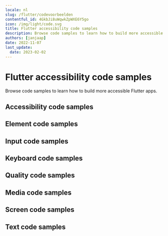 ```yaml
---
locale: nl
slug: /flutter/codevoorbeelden
contentful_id: 4GkbJi8uWqwkZpWXE6Y5go
icon: /img/light/code.svg
title: Flutter accessibility code samples
description: Browse code samples to learn how to build more accessible Flutter apps.
authors: [janjaap]
date: 2022-11-07
last_update:
  date: 2023-02-02
---
```


# Flutter accessibility code samples

Browse code samples to learn how to build more accessible Flutter apps.

## Accessibility code samples

<LinkList title="List of Flutter Accessibility Code samples" isHighlighted={true}>
  <LinkListItem
    url="/nl/docs/flutter/codevoorbeelden/accessibility-action"
    title="Accessibility action"
    label="Accessibility action on Flutter"
    description="Accessibility actions provide alternative ways for users of assistive technologies to perform actions."
  />
  <LinkListItem
    url="/nl/docs/flutter/codevoorbeelden/accessibility-announcement"
    title="Accessibility announcement"
    label="Accessibility announcement on Flutter"
    description="Users of assistive technologies should be made aware of important changes in content through accessibility announcements."
  />
  <LinkListItem
    url="/nl/docs/flutter/codevoorbeelden/accessibility-dialog"
    title="Accessibility dialog"
    label="Accessibility dialog on Flutter"
    description="A dialog overlays the screen and offers one or more actions to proceed."
  />
  <LinkListItem
    url="/nl/docs/flutter/codevoorbeelden/accessibility-focus-indicator"
    title="Accessibility focus indicator"
    label="Accessibility focus indicator on Flutter"
    description="Users should know which element has focus when using a keyboard or assistive technology."
  />
  <LinkListItem
    url="/nl/docs/flutter/codevoorbeelden/accessibility-focus"
    title="Accessibility focus"
    label="Accessibility focus on Flutter"
    description="Sometimes you need to programmatically move the accessibility focus to a specific element."
  />
  <LinkListItem
    url="/nl/docs/flutter/codevoorbeelden/accessibility-focusability"
    title="Accessibility focusability"
    label="Accessibility focusability on Flutter"
    description="An element should indicate whether it should be focusable by assistive technologies or not."
  />
  <LinkListItem
    url="/nl/docs/flutter/codevoorbeelden/accessibility-group"
    title="Accessibility group"
    label="Accessibility group on Flutter"
    description="It is easier and quicker for users of assistive technologies to interact with grouped elements."
  />
  <LinkListItem
    url="/nl/docs/flutter/codevoorbeelden/accessibility-hint"
    title="Accessibility hint"
    label="Accessibility hint on Flutter"
    description="An accessibility hint helps users to understand what will happen after performing an action."
  />
  <LinkListItem
    url="/nl/docs/flutter/codevoorbeelden/accessibility-language"
    title="Accessibility language"
    label="Accessibility language on Flutter"
    description="When content is written in multiple languages, foreign words should ideally be indicated in their respective language."
  />
  <LinkListItem
    url="/nl/docs/flutter/codevoorbeelden/accessibility-label"
    title="Accessibility label"
    label="Accessibility label on Flutter"
    description="An accessibility label helps users of assistive technologies to identify elements on the screen."
  />
  <LinkListItem
    url="/nl/docs/flutter/codevoorbeelden/accessibility-link"
    title="Accessibility link"
    label="Accessibility link on Flutter"
    description="Links should be accessible for users of assistive technologies."
  />
  <LinkListItem
    url="/nl/docs/flutter/codevoorbeelden/accessibility-live-region"
    title="Accessibility live region"
    label="Accessibility live region on Flutter"
    description="A live region allows users of assistive technologies to receive updates whenever important information on the screen changes."
  />
  <LinkListItem
    url="/nl/docs/flutter/codevoorbeelden/accessibility-modal"
    title="Accessibility modal"
    label="Accessibility modal on Flutter"
    description="A modal overlays the screen with additional content."
  />
  <LinkListItem
    url="/nl/docs/flutter/codevoorbeelden/accessibility-name"
    title="Accessibility name"
    label="Accessibility name on Flutter"
    description="The accessibility name indicates the name used for interface elements by assistive technologies."
  />
  <LinkListItem
    url="/nl/docs/flutter/codevoorbeelden/accessibility-order"
    title="Accessibility order"
    label="Accessibility order on Flutter"
    description="Assistive technologies try to determine a logical accessibility order based on the placement and properties of the elements on the screen."
  />
  <LinkListItem
    url="/nl/docs/flutter/codevoorbeelden/accessibility-role"
    title="Accessibility role"
    label="Accessibility role on Flutter"
    description="An accessibility role helps users of assistive technologies to understand the purpose of elements on the screen."
  />
  <LinkListItem
    url="/nl/docs/flutter/codevoorbeelden/accessibility-state"
    title="Accessibility state"
    label="Accessibility state on Flutter"
    description="An accessibility state helps users of assistive technologies to understand the state of elements on the screen."
  />
  <LinkListItem
    url="/nl/docs/flutter/codevoorbeelden/accessibility-value"
    title="Accessibility value"
    label="Accessibility value on Flutter"
    description="An accessibility value helps users of assistive technologies to understand the value of elements on the screen."
  />
</LinkList>

## Element code samples

<LinkList title="List of Flutter Element Code samples" isHighlighted={true}>
  <LinkListItem
    url="/nl/docs/flutter/codevoorbeelden/element-focus-change"
    title="Element focus change"
    label="Element focus change on Flutter"
    description="Whenever an element receives focus, it should not automatically trigger an event which changes context."
  />
  <LinkListItem
    url="/nl/docs/flutter/codevoorbeelden/element-identification"
    title="Element identification"
    label="Element identification on Flutter"
    description="Functionality that is repeated on multiple screens should use consistent identification."
  />
  <LinkListItem
    url="/nl/docs/flutter/codevoorbeelden/element-position"
    title="Element position"
    label="Element position on Flutter"
    description="Components that are repeated on multiple screens should have a consistent position."
  />
</LinkList>

## Input code samples

<LinkList title="List of Flutter Input Code samples" isHighlighted={true}>
  <LinkListItem
    url="/nl/docs/flutter/codevoorbeelden/input-cancellation"
    title="Input cancellation"
    label="Input cancellation on Flutter"
    description="Users should be able to cancel accidental interaction."
  />
  <LinkListItem
    url="/nl/docs/flutter/codevoorbeelden/input-content-type"
    title="Input content type"
    label="Input content type on Flutter"
    description="Setting the content type for input fields helps user entering data."
  />
  <LinkListItem
    url="/nl/docs/flutter/codevoorbeelden/input-errors"
    title="Input errors"
    label="Input errors on Flutter"
    description="Users should be notified when they make input errors."
  />
  <LinkListItem
    url="/nl/docs/flutter/codevoorbeelden/input-gestures"
    title="Input gestures"
    label="Input gestures on Flutter"
    description="Gesture activated functionality should also be available without the use of gestures."
  />
  <LinkListItem
    url="/nl/docs/flutter/codevoorbeelden/input-instructions"
    title="Input instructions"
    label="Input instructions on Flutter"
    description="When a label might not describe the requested input sufficiently, you should add additional instructions."
  />
  <LinkListItem
    url="/nl/docs/flutter/codevoorbeelden/input-keyboard-type"
    title="Input keyboard type"
    label="Input keyboard type on Flutter"
    description="Setting the keyboard type for input fields helps user entering data."
  />
  <LinkListItem
    url="/nl/docs/flutter/codevoorbeelden/input-label"
    title="Input label"
    label="Input label on Flutter"
    description="Input fields should have labels so that users know what input data is expected."
  />
  <LinkListItem
    url="/nl/docs/flutter/codevoorbeelden/input-motion"
    title="Input motion"
    label="Input motion on Flutter"
    description="Provide an alternative way for actions activated by motion, to allow everyone to use the functionality."
  />
  <LinkListItem
    url="/nl/docs/flutter/codevoorbeelden/input-predictable"
    title="Input predictable"
    label="Input predictable on Flutter"
    description="Whenever a user provides input, there should be no change of context."
  />
</LinkList>

## Keyboard code samples

<LinkList title="List of Flutter Keyboard Code samples" isHighlighted={true}>
  <LinkListItem
    url="/nl/docs/flutter/codevoorbeelden/keyboard-order"
    title="Keyboard order"
    label="Keyboard order on Flutter"
    description="By adjusting the keyboard order, you can provide a great experience for users that control their device using a hardware keyboard."
  />
  <LinkListItem
    url="/nl/docs/flutter/codevoorbeelden/keyboard-shortcuts"
    title="Keyboard shortcuts"
    label="Keyboard shortcuts on Flutter"
    description="Most people operate their smartphones with touch, but some people use an external keyboard."
  />
</LinkList>

## Quality code samples

<LinkList title="List of Flutter Quality Code samples" isHighlighted={true}>
  <LinkListItem
    url="/nl/docs/flutter/codevoorbeelden/linting"
    title="Linting"
    label="Linting on Flutter"
    description="Linting is the process of running a tool which analyzes your code for potential errors."
  />
</LinkList>

## Media code samples

<LinkList title="List of Flutter Media Code samples" isHighlighted={true}>
  <LinkListItem
    url="/nl/docs/flutter/codevoorbeelden/audio-control"
    title="Audio control"
    label="Audio control on Flutter"
    description="Users should be able to control audio whenever it plays automatically."
  />
  <LinkListItem
    url="/nl/docs/flutter/codevoorbeelden/audio-description"
    title="Audio description"
    label="Audio description on Flutter"
    description="Videos should include audio description when important visual details are shown which you cannot hear."
  />
  <LinkListItem
    url="/nl/docs/flutter/codevoorbeelden/live-captions"
    title="Live captions"
    label="Live captions on Flutter"
    description="Captions should be provided in real-time to enable users to understand what is being said in live videos."
  />
  <LinkListItem
    url="/nl/docs/flutter/codevoorbeelden/captions"
    title="Captions"
    label="Captions on Flutter"
    description="Captions should be provided to enable users to understand what is being said in videos."
  />
  <LinkListItem
    url="/nl/docs/flutter/codevoorbeelden/transcript"
    title="Transcript"
    label="Transcript on Flutter"
    description="Videos should contain a transcript to allow users to read what is shown in media, such as a video or podcast."
  />
</LinkList>

## Screen code samples

<LinkList title="List of Flutter Screen Code samples" isHighlighted={true}>
  <LinkListItem
    url="/nl/docs/flutter/codevoorbeelden/reduced-animations"
    title="Reduced animations"
    label="Reduced animations on Flutter"
    description="Content which conveys a sense of motion can be a barrier for users."
  />
  <LinkListItem
    url="/nl/docs/flutter/codevoorbeelden/contrast"
    title="Contrast"
    label="Contrast on Flutter"
    description="Apps should provide enough contrast between text and its background so that it can be read by people with moderately low vision."
  />
  <LinkListItem
    url="/nl/docs/flutter/codevoorbeelden/dark-mode"
    title="Dark mode"
    label="Dark mode on Flutter"
    description="Dark mode darkens background colors and provides a more comfortable viewing experience in low light."
  />
  <LinkListItem
    url="/nl/docs/flutter/codevoorbeelden/frequent-flashes"
    title="Frequent flashes"
    label="Frequent flashes on Flutter"
    description="Rapidly flashing images or views can cause seizures for some users."
  />
  <LinkListItem
    url="/nl/docs/flutter/codevoorbeelden/descriptive-headers"
    title="Descriptive headers"
    label="Descriptive headers on Flutter"
    description="Screens should have descriptive headers, this helps users find specific content and orient themselves within your app."
  />
  <LinkListItem
    url="/nl/docs/flutter/codevoorbeelden/descriptive-labels"
    title="Descriptive labels"
    label="Descriptive labels on Flutter"
    description="Screens should have descriptive labels, these help users recognize which purpose controls have."
  />
  <LinkListItem
    url="/nl/docs/flutter/codevoorbeelden/screen-orientation"
    title="Screen orientation"
    label="Screen orientation on Flutter"
    description="Apps should adapt to the preferred display orientation of the user."
  />
  <LinkListItem
    url="/nl/docs/flutter/codevoorbeelden/reflow"
    title="Reflow"
    label="Reflow on Flutter"
    description="Content on the screen should reflow based on the users' preferences."
  />
  <LinkListItem
    url="/nl/docs/flutter/codevoorbeelden/search-functionality"
    title="Search functionality"
    label="Search functionality on Flutter"
    description="Users might have difficulty finding a specific screen."
  />
  <LinkListItem
    url="/nl/docs/flutter/codevoorbeelden/skip-content"
    title="Skip content"
    label="Skip content on Flutter"
    description="It can be helpful for users to skip repeated blocks of content."
  />
  <LinkListItem
    url="/nl/docs/flutter/codevoorbeelden/adjustable-timing"
    title="Adjustable timing"
    label="Adjustable timing on Flutter"
    description="Everyone, including people with disabilities, should have adequate time to interact with your app."
  />
  <LinkListItem
    url="/nl/docs/flutter/codevoorbeelden/screen-title"
    title="Screen title"
    label="Screen title on Flutter"
    description="Each screen should have a descriptive title, which helps users with identifying the screen."
  />
</LinkList>

## Text code samples

<LinkList title="List of Flutter Text Code samples" isHighlighted={true}>
  <LinkListItem
    url="/nl/docs/flutter/codevoorbeelden/bold-text"
    title="Bold text"
    label="Bold text on Flutter"
    description="Apps should use bold text when users have indicated this as a preference in the system settings."
  />
  <LinkListItem
    url="/nl/docs/flutter/codevoorbeelden/text-element"
    title="Text element"
    label="Text element on Flutter"
    description="Always use text elements to display text, unless this is not possible due to styling, such as text logo's."
  />
  <LinkListItem
    url="/nl/docs/flutter/codevoorbeelden/localization"
    title="Localization"
    label="Localization on Flutter"
    description="Assistive technologies, such as the screen reader, use the locale for the pronunciation of utterances."
  />
  <LinkListItem
    url="/nl/docs/flutter/codevoorbeelden/scale-text"
    title="Scale text"
    label="Scale text on Flutter"
    description="Apps should scale text to the size specified by users in the system settings."
  />
  <LinkListItem
    url="/nl/docs/flutter/codevoorbeelden/text-spacing"
    title="Text spacing"
    label="Text spacing on Flutter"
    description="Content should adapt to increased spacing between lines, words, letters, and paragraphs."
  />
  <LinkListItem
    url="/nl/docs/flutter/codevoorbeelden/text-truncation"
    title="Text truncation"
    label="Text truncation on Flutter"
    description="Text should never get truncated in your app, even when users have enlarged their font size."
  />
</LinkList>

